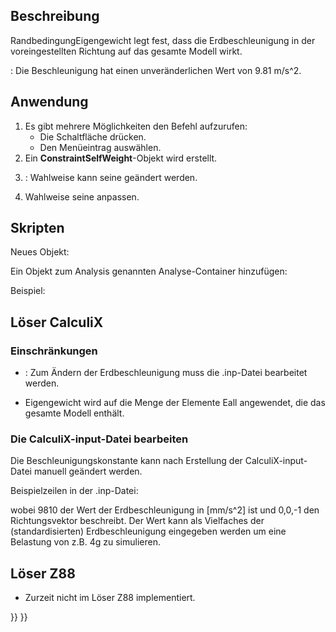 <languages/>

{{Docnav/de
|[[FEM_ConstraintCentrif/de|RandbedingungZentrif]]
|[[FEM_ConstraintInitialTemperature/de|RandbedingungStarttemperatur]]
|[[FEM_Workbench/de|FEM]]
|IconL=FEM_ConstraintCentrif.svg
|IconR=FEM_ConstraintInitialTemperature.svg
|IconC=Workbench_FEM.svg
}}

{{GuiCommandContainer|
{{GuiCommand/de
|Name=FEM ConstraintSelfWeight
|Name/de=FEM RandbedingungEigengewicht
|MenuLocation=Modell → Mechanische Randbedingungen und Lasten → Schwerkraft-Last
|Workbenches=[[FEM_Workbench/de|FEM]]
|SeeAlso=[[FEM_tutorial/de|FEM-Anleitung]]
}}
{{GuiCommandFemInfo/de
|Solvers=CalculiX, Elmer
}}
}}

<span id="Description"></span>
==Beschreibung==

RandbedingungEigengewicht legt fest, dass die Erdbeschleunigung in der voreingestellten Richtung auf das gesamte Modell  wirkt.

{{VersionMinus/de|0.21}}: Die Beschleunigung hat einen unveränderlichen Wert von 9.81 m/s^2.

<span id="Usage"></span>
==Anwendung==

# Es gibt mehrere Möglichkeiten den Befehl aufzurufen:
#* Die Schaltfläche {{Button|[[Image:FEM_ConstraintSelfWeight.svg|16px]] [[FEM_ConstraintSelfWeight/de|Schwerkraft-Last]]}} drücken.
#* Den Menüeintrag {{MenuCommand|Modell → Mechanische Randbedingungen und Lasten → [[Image:FEM_ConstraintSelfWeight.svg|16px]] Schwerkraft-Last}} auswählen.
# Ein '''ConstraintSelfWeight'''-Objekt wird erstellt.
# {{Version/de|1.0}}: Wahlweise kann seine {{PropertyData/de|Gravity Acceleration}} geändert werden.
# Wahlweise seine {{PropertyData/de|Gravity Direction}} anpassen.

<span id="Scripting"></span>
==Skripten==

Neues Objekt:

{{Code|code=
import ObjectsFem
ObjectsFem.makeConstraintSelfWeight(name)
}}

Ein Objekt zum Analysis genannten Analyse-Container hinzufügen:

{{Code|code=
App.ActiveDocument.Analysis.Member = App.ActiveDocument.Analysis.Member + [(object)]
}}

Beispiel:

{{Code|code=
import ObjectsFem
selfweight_obj = ObjectsFem.makeConstraintSelfWeight("MySelfWeightObject")
App.ActiveDocument.Analysis.Member = App.ActiveDocument.Analysis.Member + [selfweight_obj]
}}

<span id="Solver_CalculiX"></span>
==Löser CalculiX==

<span id="Limitations"></span>
===Einschränkungen===

* {{VersionMinus/de|0.21}}: Zum Ändern der Erdbeschleunigung muss die .inp-Datei bearbeitet werden.
*Eigengewicht wird auf die Menge der Elemente Eall angewendet, die das gesamte Modell enthält.

<span id="Editing_CalculiX_input_file"></span>
===Die CalculiX-input-Datei bearbeiten===

Die Beschleunigungskonstante kann nach Erstellung der CalculiX-input-Datei manuell geändert werden.

Beispielzeilen in der .inp-Datei:

{{Code|code=
*DLOAD
Eall,GRAV,9810,0.0,0.0,-1.0
}}

wobei 9810 der Wert der Erdbeschleunigung in [mm/s^2] ist und 0,0,-1 den Richtungsvektor beschreibt. Der Wert kann als Vielfaches der (standardisierten) Erdbeschleunigung eingegeben werden um eine Belastung von z.B. 4g zu simulieren.

<span id="Solver_Z88"></span>
==Löser Z88==

* Zurzeit nicht im Löser Z88 implementiert.


{{Docnav/de
|[[FEM_ConstraintCentrif/de|RandbedingungZentrif]]
|[[FEM_ConstraintInitialTemperature/de|RandbedingungStarttemperatur]]
|[[FEM_Workbench/de|FEM]]
|IconL=FEM_ConstraintCentrif.svg
|IconR=FEM_ConstraintInitialTemperature.svg
|IconC=Workbench_FEM.svg
}}

{{FEM Tools navi{{#translation:}}}}
{{Userdocnavi{{#translation:}}}}